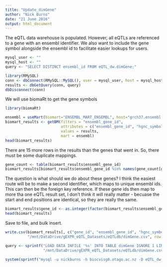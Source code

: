 ```yaml
---
title: "Update_dimGene"
author: "Nick Burns"
date: "21 June 2016"
output: html_document
---
```


The eQTL data warehouse is populated. However, all eQTLs are referenced to a gene with an ensembl identifier. We also want to include the gene symbol alongside the ensembl id to facilitate easier lookups for users.

```r
mysql_user <- ""
mysql_host <- ""
query <- "SELECT DISTINCT ensembl_id FROM eQTL_dw.dimGene;"

library(RMySQL)
conn <- dbConnect(RMySQL::MySQL(), user = mysql_user, host = mysql_host)
results <- dbGetQuery(conn, query)
dbDisconnect(conn)
```

We will use biomaRt to get the gene symbols

```r
library(biomaRt)

ensembl = useMart(biomart="ENSEMBL_MART_ENSEMBL", host="grch37.ensembl.org", path="/biomart/martservice" ,dataset="hsapiens_gene_ensembl")
biomart_results <- getBM(filters = "ensembl_gene_id",
                         attributes = c("ensembl_gene_id", "hgnc_symbol", "chromosome_name", "start_position", "end_position"),
                         values = results,
                         mart = ensembl)
head(biomart_results)

```

There are 15 more rows in the results than the genes that went in. So, there must be some duplicate mappings.

```r
gene_count <- table(biomart_results$ensembl_gene_id)
biomart_results[biomart_results$ensembl_gene_id %in% names(gene_count[gene_count > 1]), ]
```

The question is what should we do about these genes? I think the easiest route will be to make a second identifier, which maps to unique ensembl ids. This can then be the foreign key reference. If these gene ids then map to more tha one eQTL result set, I don't think it will really matter - becuase the start and end positions are identical, so they are really the same.

```r
biomart_results$gene_id <- as.integer(factor(biomart_results$ensembl_gene_id, labels = 1:length(results)))
head(biomart_results)
```

Save to file, and bulk insert.

```r
write.csv(biomart_results[, c("gene_id", "ensembl_gene_id", "hgnc_symbol", "chromosome_name", "start_position", "end_position")],
          "/mnt/DataDrive/gEXPR_eQTL_Datasets/eQTLdb/dimGene.csv", row.names = FALSE)

query <- sprintf("LOAD DATA INFILE '%s' INTO TABLE dimGene IGNORE 1 LINES;", 
                 "/mnt/DataDrive/gEXPR_eQTL_Datasets/eQTLdb/dimGene.csv")

system(sprintf("mysql -u nickburns -h biocvisg0.otago.ac.nz -D eQTL_dw -e '%s'", query))

```